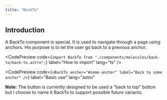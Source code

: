 ```yaml
---
title: "BackTo"
---
```



## Introduction

A BackTo component is special. It is used to navigate through a page using anchors. His purpose is to let the user go back to a previous anchor.

<CodePreview
  code={`import BackTo from "./components/molecules/back-to/back-to.astro";`}
  label="How to import"
  lang="ts"
/>

<CodePreview
  code={`<BackTo anchor="#some-anchor" label="Back to some anchor" />`}
  label="Basic use"
  lang="astro"
>
  <BackTo anchor="#some-anchor" label="Back to some anchor" />
</CodePreview>

**Note:** The button is currently designed to be used a "back to top" button but I choose to name it BackTo to support possible future variants.
